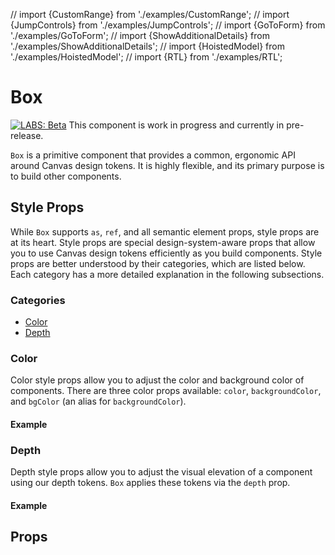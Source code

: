 
// import {CustomRange} from './examples/CustomRange';
// import {JumpControls} from './examples/JumpControls';
// import {GoToForm} from './examples/GoToForm';
// import {ShowAdditionalDetails} from './examples/ShowAdditionalDetails';
// import {HoistedModel} from './examples/HoistedModel';
// import {RTL} from './examples/RTL';

<Meta title="Labs/Common/Box" component={Box} />

# Box

[![LABS: Beta](https://img.shields.io/badge/LABS-beta-orange)](https://github.com/Workday/canvas-kit/tree/master/modules/labs-react/README.md)
This component is work in progress and currently in pre-release.

`Box` is a primitive component that provides a common, ergonomic API around Canvas design tokens. It
is highly flexible, and its primary purpose is to build other components.

## Style Props

While `Box` supports `as`, `ref`, and all semantic element props, style props are at its heart.
Style props are special design-system-aware props that allow you to use Canvas design tokens
efficiently as you build components. Style props are better understood by their categories, which
are listed below. Each category has a more detailed explanation in the following subsections.

### Categories

- [Color](#color)
- [Depth](#depth)

### Color

Color style props allow you to adjust the color and background color of components. There are three
color props available: `color`, `backgroundColor`, and `bgColor` (an alias for `backgroundColor`).

#### Example

<ExampleCodeBlock code={Color} />

### Depth

Depth style props allow you to adjust the visual elevation of a component using our depth tokens.
`Box` applies these tokens via the `depth` prop.

#### Example

<ExampleCodeBlock code={Depth} />

## Props

<ArgsTable of={Box} />
